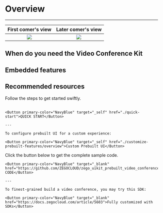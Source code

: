 
# Overview

- - -


<OverViewBasic/>

|First comer's view| Later comer's view|
|:---:|:---:|
|<Frame width="200" height="auto" ><img src="https://storage.zego.im/sdk-doc/Pics/ZegoUIKit/conference/user1.gif" /></Frame>|<Frame width="210" height="auto" ><img src="https://storage.zego.im/sdk-doc/Pics/ZegoUIKit/conference/user2.gif" /></Frame>|




## When do you need the Video Conference Kit

<WhenToUse/>


## Embedded features

<EmbededFratures/>

## Recommended resources


<CardGroup cols={2}>
  <Card title="I want to get started:">
    Follow the steps to get started swiftly.<br/><br/>

	<Button primary-color="NavyBlue" target="_self" href="./quick-start">QUICK START</Button>
	
    ---
	
    To configure prebuilt UI for a custom experience:

	<Button primary-color="NavyBlue" target="_self" href="./customize-prebuilt-features/overview">Custom Prebuilt UI</Button>
  </Card>
  <Card title="I want to get the Sample Code:">
    Click the button below to get the complete sample code.

	<Button primary-color="NavyBlue" target="_blank" href="https://github.com/ZEGOCLOUD/zego_uikit_prebuilt_video_conference_example_ios">SAMPLE CODE</Button>
	
    ---
	
    To finest-grained build a video conference, you may try this SDK:

	<Button primary-color="NavyBlue" target="_blank" href="https://docs.zegocloud.com/article/5603">Fully customized with SDKs</Button>
  </Card>
</CardGroup>